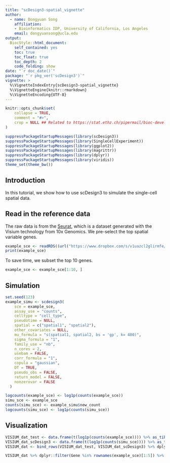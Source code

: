 ```yaml
---
title: "scDesign3-spatial_vignette"
author: 
  - name: Dongyuan Song
    affiliation:
    - Bioinformatics IDP, University of California, Los Angeles
    email: dongyuansong@ucla.edu
output: 
  BiocStyle::html_document:
    self_contained: yes
    toc: true
    toc_float: true
    toc_depth: 2
    code_folding: show
date: "`r doc_date()`"
package: "`r pkg_ver('scDesign3')`"
vignette: >
  %\VignetteIndexEntry{scDesign3-spatial_vignette}
  %\VignetteEngine{knitr::rmarkdown}
  %\VignetteEncoding{UTF-8}  
---
```


```r
knitr::opts_chunk$set(
    collapse = TRUE,
    comment = "#>",
    crop = NULL ## Related to https://stat.ethz.ch/pipermail/bioc-devel/2020-April/016656.html
)
```

```r
suppressPackageStartupMessages(library(scDesign3))
suppressPackageStartupMessages(library(SingleCellExperiment))
suppressPackageStartupMessages(library(ggplot2))
suppressPackageStartupMessages(library(magrittr))
suppressPackageStartupMessages(library(dplyr))
suppressPackageStartupMessages(library(viridis))
theme_set(theme_bw())
```

## Introduction
In this tutorial, we show how to use scDesign3 to simulate the single-cell spatial data.

## Read in the reference data

The raw data is from the [Seurat](https://satijalab.org/seurat/articles/spatial_vignette.html), which is a dataset generated with the Visium technology from 10x Genomics. We pre-select the top spatial variable genes.

```r
example_sce <- readRDS((url("https://www.dropbox.com/s/v1uazcl2glirmfe/VISIUM_sce.rds?raw=1")))
print(example_sce)
```
To save time, we subset the top 10 genes.
```r
example_sce <- example_sce[1:10, ]
```

## Simulation

```r
set.seed(123)
example_simu <- scdesign3(
    sce = example_sce,
    assay_use = "counts",
    celltype = "cell_type",
    pseudotime = NULL,
    spatial = c("spatial1", "spatial2"),
    other_covariates = NULL,
    mu_formula = "s(spatial1, spatial2, bs = 'gp', k= 400)",
    sigma_formula = "1",
    family_use = "nb",
    n_cores = 2,
    usebam = FALSE,
    corr_formula = "1",
    copula = "gaussian",
    DT = TRUE,
    pseudo_obs = FALSE,
    return_model = FALSE,
    nonzerovar = FALSE
  )
```

```r
logcounts(example_sce) <- log1p(counts(example_sce))
simu_sce <- example_sce
counts(simu_sce) <- example_simu$new_count
logcounts(simu_sce) <- log1p(counts(simu_sce))
```

## Visualization
```r
VISIUM_dat_test <- data.frame(t(log1p(counts(example_sce)))) %>% as_tibble() %>% dplyr::mutate(X = colData(example_sce)$spatial1, Y = colData(example_sce)$spatial2) %>% tidyr::pivot_longer(-c("X", "Y"), names_to = "Gene", values_to = "Expression") %>% dplyr::mutate(Method = "Reference")
VISIUM_dat_scDesign3 <- data.frame(t(log1p(counts(simu_sce)))) %>% as_tibble() %>% dplyr::mutate(X = colData(simu_sce)$spatial1, Y = colData(simu_sce)$spatial2) %>% tidyr::pivot_longer(-c("X", "Y"), names_to = "Gene", values_to = "Expression") %>% dplyr::mutate(Method = "scDesign3")
VISIUM_dat <- bind_rows(VISIUM_dat_test, VISIUM_dat_scDesign3) %>% dplyr::mutate(Method = factor(Method, levels = c("Reference", "scDesign3")))

VISIUM_dat %>% dplyr::filter(Gene %in% rownames(example_sce)[1:5]) %>% ggplot(aes(x = X, y = Y, color = Expression)) + geom_point(size = 0.5) + scale_colour_gradientn(colors = viridis_pal(option = "magma")(10), limits=c(0, 8)) + coord_fixed(ratio = 1) + facet_grid(Method ~ Gene )+ theme_gray()
```
